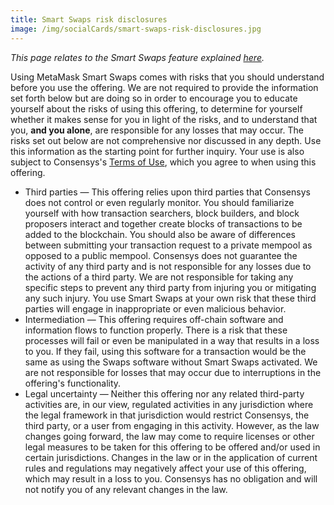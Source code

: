 ```yaml
---
title: Smart Swaps risk disclosures
image: /img/socialCards/smart-swaps-risk-disclosures.jpg
---
```



<CustomLayout />

_This page relates to the Smart Swaps feature explained [here](/token-swaps/what-is-smart-swaps)._

Using MetaMask Smart Swaps comes with risks that you should understand before you use the offering. We are not required to provide the information set forth below but are doing so in order to encourage you to educate yourself about the risks of using this offering, to determine for yourself whether it makes sense for you in light of the risks, and to understand that you, **and you alone**, are responsible for any losses that may occur. The risks set out below are not comprehensive nor discussed in any depth. Use this information as the starting point for further inquiry. Your use is also subject to Consensys's [Terms of Use](https://consensys.io/terms-of-use), which you agree to when using this offering.

- Third parties — This offering relies upon third parties that Consensys does not control or even regularly monitor. You should familiarize yourself with how transaction searchers, block builders, and block proposers interact and together create blocks of transactions to be added to the blockchain. You should also be aware of differences between submitting your transaction request to a private mempool as opposed to a public mempool. Consensys does not guarantee the activity of any third party and is not responsible for any losses due to the actions of a third party. We are not responsible for taking any specific steps to prevent any third party from injuring you or mitigating any such injury. You use Smart Swaps at your own risk that these third parties will engage in inappropriate or even malicious behavior.
- Intermediation — This offering requires off-chain software and information flows to function properly. There is a risk that these processes will fail or even be manipulated in a way that results in a loss to you. If they fail, using this software for a transaction would be the same as using the Swaps software without Smart Swaps activated. We are not responsible for losses that may occur due to interruptions in the offering's functionality.
- Legal uncertainty — Neither this offering nor any related third-party activities are, in our view, regulated activities in any jurisdiction where the legal framework in that jurisdiction would restrict Consensys, the third party, or a user from engaging in this activity. However, as the law changes going forward, the law may come to require licenses or other legal measures to be taken for this offering to be offered and/or used in certain jurisdictions. Changes in the law or in the application of current rules and regulations may negatively affect your use of this offering, which may result in a loss to you. Consensys has no obligation and will not notify you of any relevant changes in the law.
